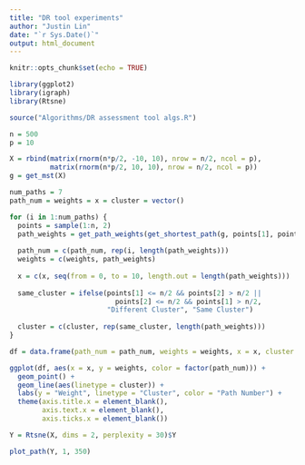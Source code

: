 ```yaml
---
title: "DR tool experiments"
author: "Justin Lin"
date: "`r Sys.Date()`"
output: html_document
---
```


```r
knitr::opts_chunk$set(echo = TRUE)

library(ggplot2)
library(igraph)
library(Rtsne)

source("Algorithms/DR assessment tool algs.R")
```

```r
n = 500
p = 10

X = rbind(matrix(rnorm(n*p/2, -10, 10), nrow = n/2, ncol = p),
          matrix(rnorm(n*p/2, 10, 10), nrow = n/2, ncol = p))
g = get_mst(X)
```

```r
num_paths = 7
path_num = weights = x = cluster = vector()

for (i in 1:num_paths) {
  points = sample(1:n, 2)
  path_weights = get_path_weights(get_shortest_path(g, points[1], points[2])$epath)
  
  path_num = c(path_num, rep(i, length(path_weights)))
  weights = c(weights, path_weights)
  
  x = c(x, seq(from = 0, to = 10, length.out = length(path_weights)))
  
  same_cluster = ifelse(points[1] <= n/2 && points[2] > n/2 ||
                          points[2] <= n/2 && points[1] > n/2,
                        "Different Cluster", "Same Cluster")
  
  cluster = c(cluster, rep(same_cluster, length(path_weights)))
}

df = data.frame(path_num = path_num, weights = weights, x = x, cluster = cluster)
```


```r
ggplot(df, aes(x = x, y = weights, color = factor(path_num))) + 
  geom_point() + 
  geom_line(aes(linetype = cluster)) + 
  labs(y = "Weight", linetype = "Cluster", color = "Path Number") + 
  theme(axis.title.x = element_blank(),
        axis.text.x = element_blank(),
        axis.ticks.x = element_blank())
```

```r
Y = Rtsne(X, dims = 2, perplexity = 30)$Y

plot_path(Y, 1, 350)
```


